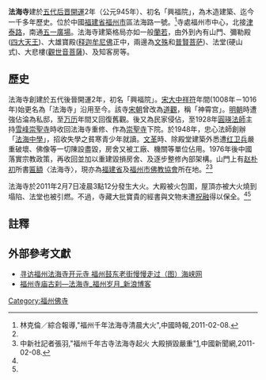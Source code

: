 {{Otheruses|subject=[[福州市|福州市]]法海寺|other=同名或類似名稱的其它條目描述|法海寺}}

'''法海寺'''建於[[五代|五代]][[后晋|后晋]][[开运_(后晋)|開運]]2年（公元945年）、初名「興福院」，為木造建築、迄今一千多年歷史。位於中國[[福建省|福建省]][[福州市|福州市]]區法海路一號。<ref name=fuzhoufahaishi01>林克倫／綜合報導,"福州千年法海寺清晨大火"{{cite web |url=http://news.chinatimes.com/mainland/110505/112011020800151.html |title=存档副本 |accessdate=2011-02-08 |deadurl=yes |archiveurl=https://web.archive.org/web/20110211145714/http://news.chinatimes.com/mainland/110505/112011020800151.html |archivedate=2011-02-11 }},中國時報,2011-02-08.</ref>寺處福州市中心，北接[[津泰路|津泰路]]，南通[[五一廣場|五一廣場]]。法海寺建築格局亦如一般[[阿蘭若|蘭若]]，由外到內有山門、彌勒殿([[四大天王|四大天王]])、大雄寶殿([[释迦牟尼|释迦牟尼]][[佛|佛]]正中，兩邊為[[文殊菩萨|文殊]]和[[普贤菩萨|普賢]][[菩萨|菩萨]])、法堂(硬山式)、大悲樓([[觀世音菩薩|觀世音菩薩]])、及知客房等。

==歷史==
法海寺創建於五代後晉開運2年，初名「興福院」。[[宋朝|宋]][[大中祥符|大中祥符]]年間(1008年－1016年)始更名為「法海寺」沿用至今。該寺[[宋朝|宋朝]]曾改為[[宫观|道觀]]，稱「神霄宫」。[[明朝|明朝]]時遭強佔淪為私邸，至[[万历|万历]]年間又回復舊觀。後又為民家侵佔，至1928年[[釋圓瑛|圓瑛]][[法師|法師]]主持[[雪峰山_(福州)|雪峰]][[崇圣寺_(闽侯)|崇聖寺]]時收回法海寺重修、作為[[崇聖寺|崇聖寺]]下院。於1948年，忠心法師創辦「[[法海中學|法海中學]]」，招收失學之貧寒青少年就讀。[[文化大革命|文革]]時、除殿堂建築外悉遭[[红卫兵|红卫兵]]嚴重破壞、佛像等一切陳設盡毀，房舍又被工廠、機關等單位佔用。1976年後中國落實宗教政策，再收回並加以重建毀損房舍、及逐步整修內部架構。山門上有[[赵朴初|赵朴初]]所書[[匾額|匾額]]〈法海寺〉，現亦為[[福建省佛教協會|福建省]]及[[福州市佛教協會|福州市佛教協會]]所在地。<ref name=fuzhoufahaishi01/><ref name=fuzhoufahaishi02>中新社記者張羽,"福州千年古寺法海寺起火 大殿損毀嚴重"[http://news.sina.com.hk/news/107/1/1/2007103/1.html]{{dead link|date=2018年3月 |bot=InternetArchiveBot |fix-attempted=yes }},中國新聞網,2011-02-08.</ref>
  
法海寺於2011年2月7日凌晨3點12分發生大火。大殿被火包圍，屋頂亦被大火燒到塌陷、法堂也被引燃。不過，寺藏大批寶貴的經書與文物未遭[[祝融|祝融]]得以保全。<ref name=fuzhoufahaishi01/><ref name=fuzhoufahaishi02/>

==註釋==
{{reflist}}

==外部參考文獻==
*[http://travel.haixiachina.com/article/2009/1202/bkhbme2smx7er3lzif2ekqoe.html 寻访福州法海寺开元寺 福州鼓东老街慢慢走过（图）海峡网] {{Wayback|url=http://travel.haixiachina.com/article/2009/1202/bkhbme2smx7er3lzif2ekqoe.html |date=20110316230304 }}
*[http://blog.sina.com.cn/s/blog_4bcb4fa101000c69.html 福州寺庙古刹—法海寺_福州岁月_新浪博客] {{Wayback|url=http://blog.sina.com.cn/s/blog_4bcb4fa101000c69.html |date=20210223234601 }}

[[Category:福州佛寺|Category:福州佛寺]]
